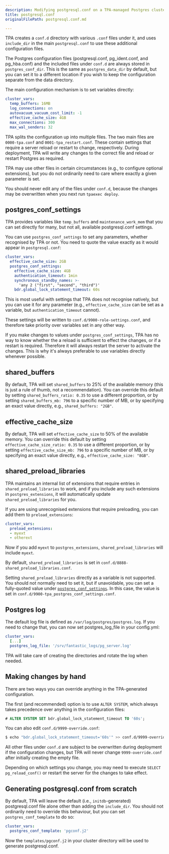 ```yaml
---
description: Modifying postgresql.conf on a TPA-managed Postgres cluster.
title: postgresql.conf
originalFilePath: postgresql.conf.md

---
```


TPA creates a `conf.d` directory with various `.conf` files under
it, and uses `include_dir` in the main `postgresql.conf` to use these
additional configuration files.

The Postgres configuration files (postgresql.conf, pg_ident.conf, and
pg_hba.conf) and the included files under `conf.d` are always stored in
`postgres_conf_dir`. This is the same as `postgres_data_dir` by default,
but you can set it to a different location if you wish to keep the
configuration separate from the data directory.

The main configuration mechanism is to set variables directly:

```yaml
cluster_vars:
  temp_buffers: 16MB
  log_connections: on
  autovacuum_vacuum_cost_limit: -1
  effective_cache_size: 4GB
  max_connections: 300
  max_wal_senders: 32
```

TPA splits the configuration up into multiple files. The two main
files are `0000-tpa.conf` and `0001-tpa_restart.conf`. These contain
settings that require a server reload or restart to change,
respectively. During deployment, TPA will write any changes to the
correct file and reload or restart Postgres as required.

TPA may use other files in certain circumstances (e.g., to configure
optional extensions), but you do not ordinarily need to care where
exactly a given parameter is set.

You should never edit any of the files under `conf.d`, because the
changes may be overwritten when you next run `tpaexec deploy`.

## postgres_conf_settings

TPA provides variables like `temp_buffers` and
`maintenance_work_mem` that you can set directly for many, but not all,
available postgresql.conf settings.

You can use `postgres_conf_settings` to set any parameters, whether
recognised by TPA or not. You need to quote the value exactly as it
would appear in `postgresql.conf`:

```yaml
cluster_vars:
  effective_cache_size: 2GB
  postgres_conf_settings:
    effective_cache_size: 4GB
    authentication_timeout: 1min
    synchronous_standby_names: >-
      'any 2 ("first", "second", "third")'
    bdr.global_lock_statement_timeout: 60s
```

This is most useful with settings that TPA does not recognise
natively, but you can use it for any parameter (e.g.,
`effective_cache_size` can be set as a variable, but
`authentication_timeout` cannot).

These settings will be written to `conf.d/9900-role-settings.conf`, and
therefore take priority over variables set in any other way.

If you make changes to values under `postgres_conf_settings`, TPA
has no way to know whether the a reload is sufficient to effect the
changes, or if a restart is required. Therefore it will always restart
the server to activate the changes. This is why it's always preferable
to use variables directly whenever possible.

## shared_buffers

By default, TPA will set `shared_buffers` to 25% of the available memory
(this is just a rule of thumb, not a recommendation). You can override this
default by setting `shared_buffers_ratio: 0.35` to use a different proportion,
or by setting `shared_buffers_mb: 796` to a specific number of MB, or by
specifying an exact value directly, e.g., `shared_buffers: "2GB"`.

## effective_cache_size

By default, TPA will set `effective_cache_size` to 50% of the available
memory. You can override this default by setting
`effective_cache_size_ratio: 0.35` to use a different proportion, or by setting
`effective_cache_size_mb: 796` to a specific number of MB, or by specifying an
exact value directly, e.g., `effective_cache_size: "8GB"`.

## shared_preload_libraries

TPA maintains an internal list of extensions that require entries in
`shared_preload_libraries` to work, and if you include any such
extensions in `postgres_extensions`, it will automatically update
`shared_preload_libraries` for you.

If you are using unrecognised extensions that require preloading, you
can add them to `preload_extensions`:

```yaml
cluster_vars:
  preload_extensions:
  - myext
  - otherext
```

Now if you add `myext` to `postgres_extensions`,
`shared_preload_libraries` will include `myext`.

By default, `shared_preload_libraries` is set in
`conf.d/8888-shared_preload_libraries.conf`.

Setting `shared_preload_libraries` directly as a variable is not
supported. You should not normally need to set it, but if unavoidable,
you can set a fully-quoted value under
[`postgres_conf_settings`](#postgres_conf_settings). In this case, the
value is set in `conf.d/9900-tpa_postgres_conf_settings.conf`.

## Postgres log

The default log file is defined as `/var/log/postgres/postgres.log`. If you
need to change that, you can now set postgres_log_file in your config.yml:

```yaml
cluster_vars:
  [...]
  postgres_log_file: '/srv/fantastic_logs/pg_server.log'
```

TPA will take care of creating the directories and rotate the log when needed.

## Making changes by hand

There are two ways you can override anything in the TPA-generated
configuration.

The first (and recommended) option is to use `ALTER SYSTEM`, which
always takes precedence over anything in the configuration files:

```sql
# ALTER SYSTEM SET bdr.global_lock_statement_timeout TO '60s';
```

You can also edit `conf.d/9999-override.conf`:

```bash
$ echo "bdr.global_lock_statement_timeout='60s'" >> conf.d/9999-override.conf
```

All other files under `conf.d` are subject to be overwritten during
deployment if the configuration changes, but TPA will never change
`9999-override.conf` after initially creating the empty file.

Depending on which settings you change, you may need to execute
`SELECT pg_reload_conf()` or restart the server for the changes to take
effect.

## Generating postgresql.conf from scratch

By default, TPA will leave the default (i.e., `initdb`-generated)
postgresql.conf file alone other than adding the `include_dir`. You
should not ordinarily need to override this behaviour, but you can set
`postgres_conf_template` to do so:

```yaml
cluster_vars:
  postgres_conf_template: 'pgconf.j2'
```

Now the `templates/pgconf.j2` in your cluster directory will be used to
generate postgresql.conf.
